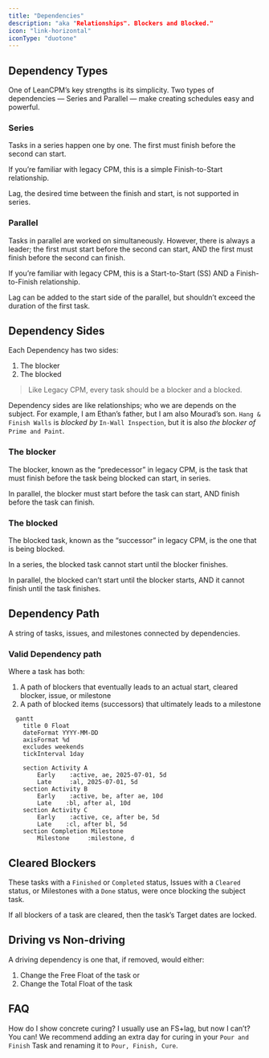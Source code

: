 ```yaml
---
title: "Dependencies"
description: "aka "Relationships". Blockers and Blocked."
icon: "link-horizontal"
iconType: "duotone"
---
```


## Dependency Types

One of LeanCPM’s key strengths is its simplicity.  Two types of dependencies — Series and Parallel — make creating schedules easy and powerful.

### Series

Tasks in a series happen one by one. The first must finish before the second can start.

If you’re familiar with legacy CPM, this is a simple Finish-to-Start relationship.

Lag, the desired time between the finish and start, is not supported in series.

### Parallel

Tasks in parallel are worked on simultaneously. However, there is always a leader; the first must start before the second can start, AND the first must finish before the second can finish.

If you’re familiar with legacy CPM, this is a Start-to-Start (SS) AND a Finish-to-Finish relationship.

Lag can be added to the start side of the parallel, but shouldn’t exceed the duration of the first task.

## Dependency Sides

Each Dependency has two sides:

1. The blocker
2. The blocked

> Like Legacy CPM, every task should be a blocker and a blocked.

Dependency sides are like relationships; who we are depends on the subject. For example, I am Ethan’s father, but I am also Mourad’s son. `Hang & Finish Walls` is _blocked by_ `In-Wall Inspection`, but it is also _the blocker of_ `Prime and Paint`.

### The blocker

The blocker, known as the “predecessor” in legacy CPM, is the task that must finish before the task being blocked can start, in series.

In parallel, the blocker must start before the task can start, AND finish before the task can finish.

### The blocked

The blocked task, known as the “successor” in legacy CPM, is the one that is being blocked.

In a series, the blocked task cannot start until the blocker finishes.

In parallel, the blocked can’t start until the blocker starts, AND it cannot finish until the task finishes.

## Dependency Path

A string of tasks, issues, and milestones connected by dependencies.

### Valid Dependency path

Where a task has both:

1. A path of blockers that eventually leads to an actual start, cleared blocker, issue, or milestone
2. A path of blocked items (successors) that ultimately leads to a milestone

```mermaid
  gantt
    title 0 Float
    dateFormat YYYY-MM-DD
    axisFormat %d
    excludes weekends
    tickInterval 1day

    section Activity A 
        Early    :active, ae, 2025-07-01, 5d
        Late     :al, 2025-07-01, 5d
    section Activity B
        Early    :active, be, after ae, 10d
        Late    :bl, after al, 10d
    section Activity C
        Early    :active, ce, after be, 5d
        Late    :cl, after bl, 5d
    section Completion Milestone
        Milestone     :milestone, d
```

## Cleared Blockers

These tasks with a `Finished` or `Completed` status, Issues with a `Cleared` status, or Milestones with a `Done` status, were once blocking the subject task.

If all blockers of a task are cleared, then the task’s Target dates are locked.

## Driving vs Non-driving

A driving dependency is one that, if removed, would either:

1. Change the Free Float of the task or
2. Change the Total Float of the task

## FAQ

How do I show concrete curing? I usually use an FS+lag, but now I can’t? You can! We recommend adding an extra day for curing in your `Pour and Finish` Task and renaming it to `Pour, Finish, Cure`.